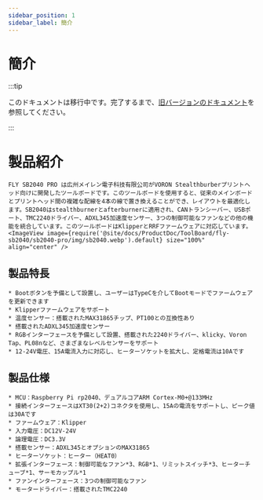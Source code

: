 ```yaml
---
sidebar_position: 1
sidebar_label: 簡介
---
```


# 簡介

:::tip

このドキュメントは移行中です。完了するまで、[旧バージョンのドキュメント](https://mellow.klipper.cn/#/)を参照してください。

:::

# 製品紹介

    FLY SB2040 PRO は広州メイレン電子科技有限公司がVORON Stealthburberプリントヘッド向けに開発したツールボードです。このツールボードを使用すると、従来のメインボードとプリントヘッド間の複雑な配線を4本の線で置き換えることができ、レイアウトを最適化します。SB2040はstealthburnerとafterburnerに適用され、CANトランシーバー、USBポート、TMC2240ドライバー、ADXL345加速度センサー、3つの制御可能なファンなどの他の機能を統合しています。このツールボードはKlipperとRRFファームウェアに対応しています。
    <ImageView image={require('@site/docs/ProductDoc/ToolBoard/fly-sb2040/sb2040-pro/img/sb2040.webp').default} size="100%" align="center" />


## 製品特長

    * Bootボタンを予備として設置し、ユーザーはTypeCを介してBootモードでファームウェアを更新できます
    * Klipperファームウェアをサポート
    * 温度センサー：搭載されたMAX31865チップ、PT100との互換性あり
    * 搭載されたADXL345加速度センサー
    * RGBインターフェースを予備として設置、搭載された2240ドライバー、klicky、Voron Tap、PL08nなど、さまざまなレベルセンサーをサポート
    * 12-24V電圧、15A電流入力に対応し、ヒーターソケットを拡大し、定格電流は10Aです


## 製品仕様


    * MCU：Raspberry Pi rp2040、デュアルコアARM Cortex-M0+@133MHz
    * 接続インターフェースはXT30(2+2)コネクタを使用し、15Aの電流をサポートし、ピーク値は30Aです
    * ファームウェア：Klipper
    * 入力電圧：DC12V-24V
    * 論理電圧：DC3.3V
    * 搭載センサー：ADXL345とオプションのMAX31865
    * ヒーターソケット：ヒーター（HEAT0）
    * 拡張インターフェース：制御可能なファン*3、RGB*1、リミットスイッチ*3、ヒーターチューブ*1、サーモカップル*1
    * ファンインターフェース：3つの制御可能なファン
    * モータードライバー：搭載されたTMC2240